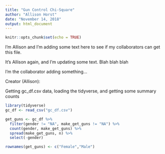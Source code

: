 ```yaml
---
title: "Gun Control Chi-Square"
author: "Allison Horst"
date: "November 14, 2018"
output: html_document
---
```


```r
knitr::opts_chunk$set(echo = TRUE)
```

I'm Allison and I'm adding some text here to see if my collaborators can get this file. 

It's Allison again, and I'm updating some text.
Blah blah blah

I'm the collaborator adding something...

Creator (Allison): 

Getting gc_df.csv data, loading the tidyverse, and getting some summary counts

```r

library(tidyverse)
gc_df <- read_csv("gc_df.csv")

get_guns <- gc_df %>% 
  filter(gender != "NA", make_get_guns != "NA") %>% 
  count(gender, make_get_guns) %>% 
  spread(make_get_guns, n) %>% 
  select(-gender)

rownames(get_guns) <- c("Female","Male")

```

